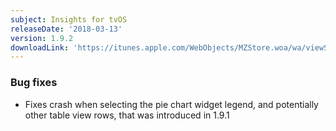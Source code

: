 ```yaml
---
subject: Insights for tvOS
releaseDate: '2018-03-13'
version: 1.9.2
downloadLink: 'https://itunes.apple.com/WebObjects/MZStore.woa/wa/viewSoftware?id=1098396112&mt=8'
---
```


### Bug fixes

* Fixes crash when selecting the pie chart widget legend, and potentially other table view rows, that was introduced in 1.9.1
